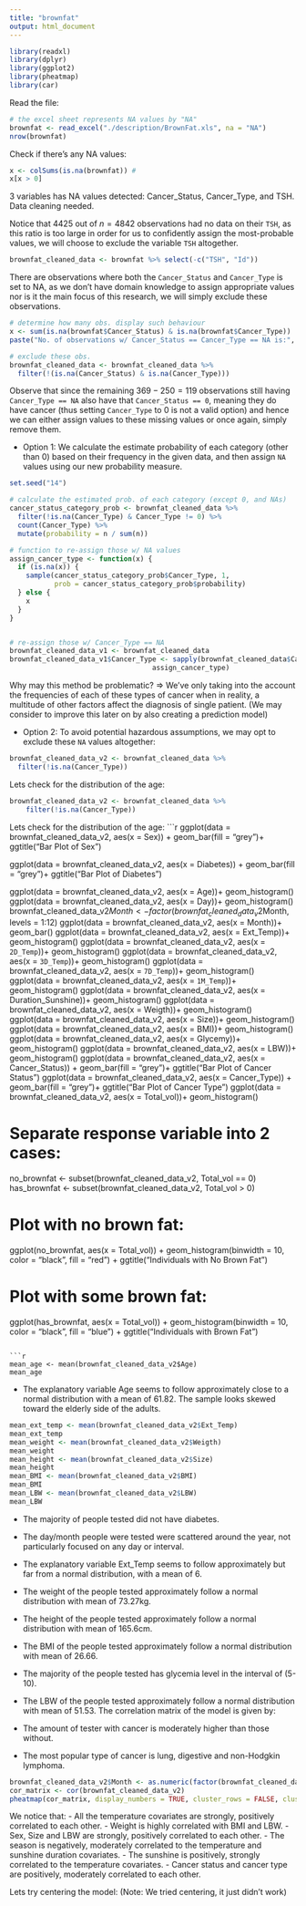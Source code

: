 ```yaml
---
title: "brownfat"
output: html_document
---
```


```r
library(readxl)
library(dplyr)
library(ggplot2)
library(pheatmap)
library(car)
```

Read the file:

```r
# the excel sheet represents NA values by "NA"
brownfat <- read_excel("./description/BrownFat.xls", na = "NA")
nrow(brownfat)
```

Check if there's any NA values:

```r
x <- colSums(is.na(brownfat)) # 
x[x > 0]
```

3 variables has NA values detected: Cancer_Status, Cancer_Type, and TSH. Data cleaning needed.

Notice that $4425$ out of $n=4842$ observations had no data on their `TSH`, as this ratio is too large in order for us to confidently assign the most-probable values, we will choose to exclude the variable `TSH` altogether.

```r
brownfat_cleaned_data <- brownfat %>% select(-c("TSH", "Id"))
```

There are observations where both the `Cancer_Status` and `Cancer_Type` is set to NA, as we don't have domain knowledge to assign appropriate values nor is it the main focus of this research, we will simply exclude these observations.

```r
# determine how many obs. display such behaviour
x <- sum(is.na(brownfat$Cancer_Status) & is.na(brownfat$Cancer_Type))
paste("No. of observations w/ Cancer_Status == Cancer_Type == NA is:", x)

# exclude these obs.
brownfat_cleaned_data <- brownfat_cleaned_data %>% 
  filter(!(is.na(Cancer_Status) & is.na(Cancer_Type)))
```

Observe that since the remaining $369  - 250 = 119$ observations still having `Cancer_Type == NA` also have that `Cancer_Status == 0`, meaning they do have cancer (thus setting `Cancer_Type` to $0$ is not a valid option) and hence we can either assign values to these missing values or once again, simply remove them.

-   Option 1: We calculate the estimate probability of each category (other than $0$) based on their frequency in the given data, and then assign `NA` values using our new probability measure.

```r
set.seed("14")

# calculate the estimated prob. of each category (except 0, and NAs)
cancer_status_category_prob <- brownfat_cleaned_data %>%
  filter(!is.na(Cancer_Type) & Cancer_Type != 0) %>%
  count(Cancer_Type) %>% 
  mutate(probability = n / sum(n))

# function to re-assign those w/ NA values
assign_cancer_type <- function(x) {
  if (is.na(x)) {
    sample(cancer_status_category_prob$Cancer_Type, 1, 
           prob = cancer_status_category_prob$probability)
  } else {
    x
  }
}


# re-assign those w/ Cancer_Type == NA
brownfat_cleaned_data_v1 <- brownfat_cleaned_data
brownfat_cleaned_data_v1$Cancer_Type <- sapply(brownfat_cleaned_data$Cancer_Type,
                                   assign_cancer_type)
```

Why may this method be problematic? =\> We've only taking into the account the frequencies of each of these types of cancer when in reality, a multitude of other factors affect the diagnosis of single patient. (We may consider to improve this later on by also creating a prediction model)

-   Option 2: To avoid potential hazardous assumptions, we may opt to exclude these `NA` values altogether:

```r
brownfat_cleaned_data_v2 <- brownfat_cleaned_data %>%
  filter(!is.na(Cancer_Type))
```

Lets check for the distribution of the age:
```r
brownfat_cleaned_data_v2 <- brownfat_cleaned_data %>%
    filter(!is.na(Cancer_Type))
```

Lets check for the distribution of the age:
    ```r
ggplot(data = brownfat_cleaned_data_v2, aes(x = Sex)) +
    geom_bar(fill = "grey")+
    ggtitle("Bar Plot of Sex")

ggplot(data = brownfat_cleaned_data_v2, aes(x = Diabetes)) +
    geom_bar(fill = "grey")+
    ggtitle("Bar Plot of Diabetes")

ggplot(data = brownfat_cleaned_data_v2, aes(x = Age))+
    geom_histogram()
ggplot(data = brownfat_cleaned_data_v2, aes(x = Day))+
    geom_histogram()
brownfat_cleaned_data_v2$Month <- factor(brownfat_cleaned_data_v2$Month, levels = 1:12)
ggplot(data = brownfat_cleaned_data_v2, aes(x = Month))+
    geom_bar()
ggplot(data = brownfat_cleaned_data_v2, aes(x = Ext_Temp))+
    geom_histogram()
ggplot(data = brownfat_cleaned_data_v2, aes(x = `2D_Temp`))+
    geom_histogram()
ggplot(data = brownfat_cleaned_data_v2, aes(x = `3D_Temp`))+
    geom_histogram()
ggplot(data = brownfat_cleaned_data_v2, aes(x = `7D_Temp`))+
    geom_histogram()
ggplot(data = brownfat_cleaned_data_v2, aes(x = `1M_Temp`))+
    geom_histogram()
ggplot(data = brownfat_cleaned_data_v2, aes(x = Duration_Sunshine))+
    geom_histogram()
ggplot(data = brownfat_cleaned_data_v2, aes(x = Weigth))+
    geom_histogram()
ggplot(data = brownfat_cleaned_data_v2, aes(x = Size))+
    geom_histogram()
ggplot(data = brownfat_cleaned_data_v2, aes(x = BMI))+
    geom_histogram()
ggplot(data = brownfat_cleaned_data_v2, aes(x = Glycemy))+
    geom_histogram()
ggplot(data = brownfat_cleaned_data_v2, aes(x = LBW))+
    geom_histogram()
ggplot(data = brownfat_cleaned_data_v2, aes(x = Cancer_Status)) +
    geom_bar(fill = "grey")+
    ggtitle("Bar Plot of Cancer Status")
ggplot(data = brownfat_cleaned_data_v2, aes(x = Cancer_Type)) +
    geom_bar(fill = "grey")+
    ggtitle("Bar Plot of Cancer Type")
ggplot(data = brownfat_cleaned_data_v2, aes(x = Total_vol))+
    geom_histogram()

# Separate response variable into 2 cases:
no_brownfat <- subset(brownfat_cleaned_data_v2, Total_vol == 0)
has_brownfat <- subset(brownfat_cleaned_data_v2, Total_vol > 0)

# Plot with no brown fat: 
ggplot(no_brownfat, aes(x = Total_vol)) +
  geom_histogram(binwidth = 10, color = "black", fill = "red") +
  ggtitle("Individuals with No Brown Fat")

# Plot with some brown fat:
ggplot(has_brownfat, aes(x = Total_vol)) +
  geom_histogram(binwidth = 10, color = "black", fill = "blue") +
  ggtitle("Individuals with Brown Fat")
```

```r
mean_age <- mean(brownfat_cleaned_data_v2$Age)
mean_age
```
- The explanatory variable Age seems to follow approximately close to a normal distribution with a mean of 61.82. The sample looks skewed toward the elderly side of the adults.
```r
mean_ext_temp <- mean(brownfat_cleaned_data_v2$Ext_Temp)
mean_ext_temp
mean_weight <- mean(brownfat_cleaned_data_v2$Weigth)
mean_weight
mean_height <- mean(brownfat_cleaned_data_v2$Size)
mean_height
mean_BMI <- mean(brownfat_cleaned_data_v2$BMI)
mean_BMI
mean_LBW <- mean(brownfat_cleaned_data_v2$LBW)
mean_LBW

```

- The majority of people tested did not have diabetes.

- The day/month people were tested were scattered around the year, not particularly focused on any day or interval.

- The explanatory variable Ext_Temp seems to follow approximately but far from a normal distribution, with a mean of 6.

- The weight of the people tested approximately follow a normal distribution with mean of 73.27kg.

- The height of the people tested approximately follow a normal distribution with mean of 165.6cm.

- The BMI of the people tested approximately follow a normal distribution with mean of 26.66.

- The majority of the people tested has glycemia level in the interval of (5-10).

- The LBW of the people tested approximately follow a normal distribution with mean of 51.53.
The correlation matrix of the model is given by: 

- The amount of tester with cancer is moderately higher than those without.

- The most popular type of cancer is lung, digestive and non-Hodgkin lymphoma.
```r
brownfat_cleaned_data_v2$Month <- as.numeric(factor(brownfat_cleaned_data_v2$Month))
cor_matrix <- cor(brownfat_cleaned_data_v2)
pheatmap(cor_matrix, display_numbers = TRUE, cluster_rows = FALSE, cluster_cols = FALSE)

```
We notice that:
- All the temperature covariates are strongly, positively correlated to each other. 
- Weight is highly correlated with BMI and LBW.
- Sex, Size and LBW are strongly, positively  correlated to each other.
- The season is negatively, moderately correlated to the temperature and sunshine duration covariates.
- The sunshine is positively, strongly correlated to the temperature covariates.
- Cancer status and cancer type are positively, moderately correlated to each other.

Lets try centering the model:
(Note: We tried centering, it just didn't work)


